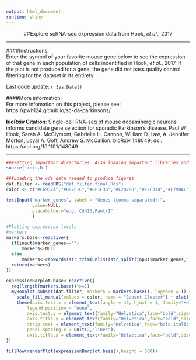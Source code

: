 ```yaml
---
output: html_document
runtime: shiny
---
```

<!-- Global site tag (gtag.js) - Google Analytics -->
<script async src="https://www.googletagmanager.com/gtag/js?id=UA-112321839-1"></script>
<script>
  window.dataLayer = window.dataLayer || [];
  function gtag(){dataLayer.push(arguments);}
  gtag('js', new Date());

  gtag('config', 'UA-112321839-1');
  
</script>

<center>
##Explore scRNA-seq expression data from Hook, _et al_., 2017
</center>
***

<div class="row">

<div class="col-md-6 text-center">
####Instructions:  
Enter the symbol of your favorite mouse gene below to see the expression of that gene in each population of cells indentified in Hook, _et al_., 2017. If the plot is not produced for a gene, the gene did not pass quality control filtering for the dataset in its entirety.   

Last code update: `r Sys.Date()` 

</div>

<div class="col-md-6 text-center">
####More information:  
For more infomation on this project, please see: https://pwh124.github.io/sc-da-parkinsons/

**bioRxiv Citation**: Single-cell RNA-seq of mouse dopaminergic neurons informs candidate gene selection for sporadic Parkinson's disease. Paul W. Hook, Sarah A. McClymont, Gabrielle H. Cannon, William D. Law, A. Jennifer Morton, Loyal A. Goff, Andrew S. McCallion. bioRxiv 148049; doi: https://doi.org/10.1101/148049 

</div></div>

***  

```r
###Setting important directories. Also loading important libraries and custom functions for analysis.
source('init.R')
```

```r
###Loading the cds data needed to produce figures
dat.filter <- readRDS("dat.filter.final.Rds")
color <- c("#F6937A","#882F1C","#BF1F36","#C2B280","#F2C318","#E790AC","#F18421","#0168A5","#848483","#A4CAEB","#885793","#008957","#222222")
```

```r
textInput("marker_genes", label = "Genes (comma-separated):",
          value=NULL,
          placeholder="e.g. Cdh13,Pantr1"
          )
```

```r
#Plotting expression levels
#markers
markers.base<-reactive({
  if(input$marker_genes=="")
      markers<-NULL
  else
      markers<-capwords(str_trim(unlist(str_split(input$marker_genes,","))),strict=TRUE)
  return(markers)
})

expressionBarplot.base<-reactive({
  req(length(markers.base())>=1)
  myBoxplot.subset(dat.filter, markers = markers.base(), logMode = T) + 
    scale_fill_manual(values = color, name = "Subset Cluster") + xlab("Subset Cluster") +
    theme(axis.text.x = element_text(angle = 45, hjust = 1, family="Helvetica",face="bold", size=12),
        legend.position = "none",
        axis.text.y = element_text(family="Helvetica",face="bold",size=12),
        axis.title.y = element_text(family="Helvetica",face="bold",size=14,margin=margin(r=20)),
        strip.text = element_text(family="Helvetica",face="bold.italic",size=16),
        panel.spacing.x = unit(2,"lines"),
        axis.title.x = element_text(family="Helvetica",face="bold",size=14,margin=margin(t=20)))
})

fillRow(renderPlot(expressionBarplot.base(),height = 500))
```

